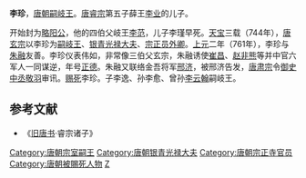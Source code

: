 '''李珍'''{{BD||？|761年||catIdx=L}}，[[唐朝|唐朝]][[嗣王|嗣]][[岐王|岐王]]。[[唐睿宗|唐睿宗]]第五子薛王[[李業|李业]]的儿子。

开始封为[[略阳公|略阳公]]，他的四伯父岐王[[李範_(唐朝)|李范]]，儿子李瑾早死。[[天宝_(唐朝)|天宝]]三载（744年），[[唐玄宗|唐玄宗]]以李珍为[[嗣岐王|嗣岐王]]、[[光祿大夫|银青光禄大夫]]、[[宗正|宗正]][[员外卿|员外卿]]。[[上元_(唐肅宗)|上元]]二年（761年），李珍与[[朱融|朱融]]友善。李珍仪表伟如，非常像三伯父玄宗，朱融诱使[[崔昌|崔昌]]、[[赵非熊|赵非熊]]等并中官六军人一同谋逆，年号[[正德_(李珍)|正德]]。朱融又联络金吾将军[[邢济|邢济]]，被邢济告发，[[唐肃宗|唐肃宗]]令[[御史中丞|御史中丞]][[敬羽|敬羽]]审讯。[[赐死|赐死]]李珍。子李逸、孙李愈、曾孙[[李云翰|李云翰]]嗣岐王。

==参考文献==
*《[[旧唐书|旧唐书]]·睿宗诸子》

{{唐朝人小作品}}
{{DEFAULTSORT:L}}

[[Category:唐朝宗室嗣王|Category:唐朝宗室嗣王]]
[[Category:唐朝银青光禄大夫|Category:唐朝银青光禄大夫]]
[[Category:唐朝宗正寺官员|Category:唐朝宗正寺官员]]
[[Category:唐朝被賜死人物|Category:唐朝被賜死人物]]
[[Category:李姓|Z]]
